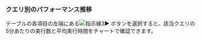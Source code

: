 ### クエリ別のパフォーマンス推移

テーブルの各項目の左端にある![指示線3](/img/number-03.png)► ボタンを選択すると、該当クエリの5分あたりの実行数と平均実行時間をチャートで確認できます。
